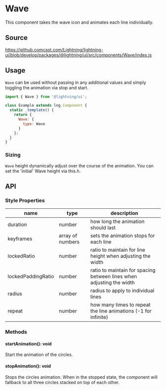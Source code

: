 
# Wave

This component takes the wave icon and animates each line individually.

## Source

https://github.comcast.com/Lightning/lightning-ui/blob/develop/packages/@lightning/ui/src/components/Wave/index.js

## Usage

`Wave` can be used without passing in any additional values and simply toggling the animation via stop and start.

```js
import { Wave } from '@lightning/ui';

class Example extends lng.Component {
  static _template() {
    return {
      Wave: {
        type: Wave
      }
    };
  }
}
```

<Canvas>
  <Story id="utilities-wave--wave" />
</Canvas>

### Sizing

`Wave` height dynamically adjust over the course of the animation. You can set the 'initial' Wave height via this.h.

## API

### Style Properties

| name               | type             | description                                                          |
| ------------------ | ---------------- | -------------------------------------------------------------------- |
| duration           | number           | how long the animation should last                                   |
| keyframes          | array of numbers | sets the animation stops for each line                               |
| lockedRatio        | number           | ratio to maintain for line height when adjusting the width           |
| lockedPaddingRatio | number           | ratio to maintain for spacing between lines when adjusting the width |
| radius             | number           | radius to apply to individual lines                                  |
| repeat             | number           | how many times to repeat the line animations (-1 for infinite)       |

### Methods

#### startAnimation(): void

Start the animation of the circles.

#### stopAnimation(): void

Stops the circles animation. When in the stopped state, the component will fallback to all three circles stacked on top of each other.
